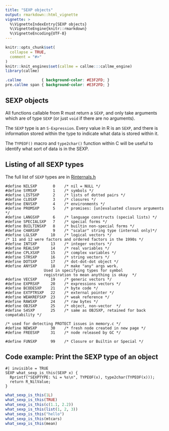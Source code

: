 ```yaml
---
title: "SEXP objects"
output: rmarkdown::html_vignette
vignette: >
  %\VignetteIndexEntry{SEXP objects}
  %\VignetteEngine{knitr::rmarkdown}
  %\VignetteEncoding{UTF-8}
---
```



```r
knitr::opts_chunk$set(
  collapse = TRUE,
  comment = "#>"
)
knitr::knit_engines$set(callme = callme:::callme_engine)
library(callme)
```

```css
.callme         { background-color: #E3F2FD; }
pre.callme span { background-color: #E3F2FD; }
```

## SEXP objects

All functions callable from R must return a `SEXP`, and only take arguments 
which are of type `SEXP` (or just `void` if there are no arguments).

The `SEXP` type is an `S-Expression`.  Every value in R is an `SEXP`, and 
there is information stored within the type to indicate what data is stored 
within it.

The `TYPEOF()` macro and `type2char()` function within C will be useful to 
identify what sort of data is in the SEXP.


## Listing of all SEXP types

The full list of `SEXP` types are in [Rinternals.h](https://github.com/wch/r-source/blob/trunk/src/include/Rinternals.h)

```
#define NILSXP	     0	  /* nil = NULL */
#define SYMSXP	     1	  /* symbols */
#define LISTSXP	     2	  /* lists of dotted pairs */
#define CLOSXP	     3	  /* closures */
#define ENVSXP	     4	  /* environments */
#define PROMSXP	     5	  /* promises: [un]evaluated closure arguments */
#define LANGSXP	     6	  /* language constructs (special lists) */
#define SPECIALSXP   7	  /* special forms */
#define BUILTINSXP   8	  /* builtin non-special forms */
#define CHARSXP	     9	  /* "scalar" string type (internal only)*/
#define LGLSXP	    10	  /* logical vectors */
/* 11 and 12 were factors and ordered factors in the 1990s */
#define INTSXP	    13	  /* integer vectors */
#define REALSXP	    14	  /* real variables */
#define CPLXSXP	    15	  /* complex variables */
#define STRSXP	    16	  /* string vectors */
#define DOTSXP	    17	  /* dot-dot-dot object */
#define ANYSXP	    18	  /* make "any" args work.
			     Used in specifying types for symbol
			     registration to mean anything is okay  */
#define VECSXP	    19	  /* generic vectors */
#define EXPRSXP	    20	  /* expressions vectors */
#define BCODESXP    21    /* byte code */
#define EXTPTRSXP   22    /* external pointer */
#define WEAKREFSXP  23    /* weak reference */
#define RAWSXP      24    /* raw bytes */
#define OBJSXP      25    /* object, non-vector  */
#define S4SXP       25    /* same as OBJSXP, retained for back compatability */

/* used for detecting PROTECT issues in memory.c */
#define NEWSXP      30    /* fresh node created in new page */
#define FREESXP     31    /* node released by GC */

#define FUNSXP      99    /* Closure or Builtin or Special */
```

## Code example: Print the SEXP type of an object

```callme
#| invisible = TRUE
SEXP what_sexp_is_this(SEXP x) {
  Rprintf("SEXPTYPE: %i = %s\n", TYPEOF(x), type2char(TYPEOF(x)));
  return R_NilValue;
}                
```


```r
what_sexp_is_this(1L)
what_sexp_is_this(TRUE)
what_sexp_is_this(c(1.1, 2.2))
what_sexp_is_this(list(1, 2, 3))
what_sexp_is_this("hello")
what_sexp_is_this(mtcars)
what_sexp_is_this(mean)
```






